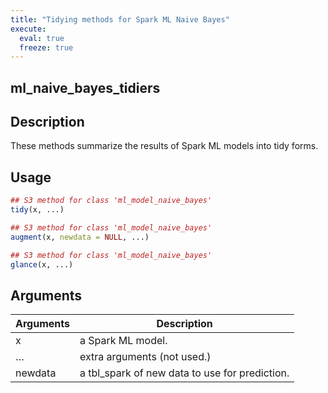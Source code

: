```yaml
---
title: "Tidying methods for Spark ML Naive Bayes"
execute:
  eval: true
  freeze: true
---
```


## ml_naive_bayes_tidiers

## Description
These methods summarize the results of Spark ML models into tidy forms.


## Usage
```r
## S3 method for class 'ml_model_naive_bayes'
tidy(x, ...)

## S3 method for class 'ml_model_naive_bayes'
augment(x, newdata = NULL, ...)

## S3 method for class 'ml_model_naive_bayes'
glance(x, ...)
```

## Arguments
|Arguments|Description|
|---|---|
| x | a Spark ML model. |
| ... | extra arguments (not used.) |
| newdata | a tbl_spark of new data to use for prediction. |








